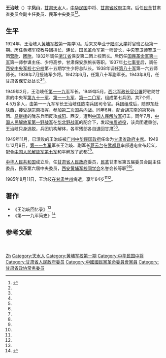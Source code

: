 {{Infobox Officeholder
| name             = 王治岐
| image            = 王治岐.jpg
| office           = {{flagicon|ROC}} 第9任[[甘肅省_(中華民國)|甘肅省政府]]主席
| term_start       = 1949年11月25日
| term_end         = 1949年12月9日
| predecessor      = [[馬鴻逵|馬鴻逵]]（[[丁宜中|丁宜中]]代理）
| successor        = 末任
| birth_date       = {{birth year|1901}}
| place of birth   = {{QING|甘肅省}}[[秦州直隸州|秦州直隸州]][[清水縣|清水縣]]
| date of death    = {{death date and age|1985|8|11|1901|0|0}}
| place of death   = {{CHN}}[[甘肅省|甘肅省]][[蘭州市|蘭州市]]
| party            = {{kmt}}（1924年－1949年）<br>[[中國國民黨革命委員會|中國國民黨革命委員會]]（1949年－1985年）
}}
'''王治岐'''（{{bd|1901年||1985年|8月11日}}）字'''凤山'''，[[甘肃|甘肃]][[天水市|天水]]人，[[中华民国|中华民国]]中将、[[甘肃省政府|甘肃省政府]]主席。后任[[中国国民党革命委员会|民革]]甘肃省委员会副主任委员、民革中央委员<ref name=guo> {{Cite book | author = 郭方忠、张克复、吕靖华 | title = 甘肃大辞典 | location =  | publisher =  甘肃文化出版社| date =2000年  | pages =  | ISBN =  | accessdate =  | url =  | language =  | quote =  }} </ref><ref name=biye/>。

==生平==
1924年，王治岐入[[黄埔军校|黄埔军校]]第一期学习。后来又毕业于[[陆军大学|陆军大学]]将官班乙级第一期。历任黄埔军校教导团排长、连长，国民革命军第一师营长，中央警卫师警卫一团[[营附|营附]]、[[团附|团附]]。1932年调任[[浙江省|浙江省]]保安第二团上校团长。后历任[[国民革命军第一军|国民革命军第一军]]第一师参谋主任、少将高参，甘肃保安旅旅长等职。1937年[[七七事变|七七事变]]后，调任[[西安|西安]][[中央军校七分校|中央军校七分校]]第十五期学生少将总队长。1938年调任[[国民革命军第八十军|第八十军]]第一六五师师长。1939年7月授陆军少将。1942年6月，任第八十军副军长。1943年9月，任甘肃省保安处处长<ref name=guo/><ref name=biye/>。

1949年2月，王治岐任[[国民革命军第一一九军|第一一九军]]军长。1949年5月，[[西北军政长官公署|西北军政长官公署]]将驻防甘肃的中央军[[国民革命军第九十一军|第九十一军]]、[[国民革命军第一一九军|第一一九军]]、[[国民革命军第一二〇军|第一二〇军]]，组成第七兵团，共7个师、4.5万多人，由第一一九军军长王治岐任陇南兵团司令官。兵团组成后，随即东赴[[陕西|陕西]]，接受[[胡宗南|胡宗南]]指挥，参加[[第二次国共内战|第二次国共内战]]。同年6月，配合胡宗南的第18兵团、[[马继援|马继援]]的陇东兵团反攻[[咸阳|咸阳]]、西安，遭到[[中国人民解放军|中国人民解放军]]打击。同年7月，[[中国人民解放军第一野战军|中国人民解放军第一野战军]]在[[华北野战军|华北野战军]]的配合下，发起[[扶眉战役|扶眉战役]]，该兵团遭重创，王治岐只身逃脱，兵团机构解体，各军残部各自退回甘肃<ref name=guo/><ref name=biye/>。

1949年11月，已溃败的王治岐被[[广州中华民国政府|广州中华民国政府]]任命为[[甘肃省政府主席|甘肃省政府主席]]。1949年12月9日，[[国民革命军第一一九军|第一一九军]]军长王治岐、副军长[[蒋云台|蒋云台]]在[[武都县|武都县]]率部通电宣布起义，配合[[中国人民解放军第七军|中国人民解放军第七军]]和平解放了武都<ref name=guo/><ref name=biye/>。

[[中华人民共和国|中华人民共和国]]成立后，任[[甘肃省人民政府|甘肃省人民政府]]委员，[[民革|民革]]甘肃省第五届委员会副主任委员，民革第六届中央委员，[[西安|西安]][[黄埔军校同学会|黄埔军校同学会]]名誉会长等职<ref name=guo/><ref name=biye/>。

1985年8月11日，王治岐在[[甘肃|甘肃]][[兰州|兰州]]病逝，享年84岁<ref name=guo/><ref name=biye/>。

==著作==
*《王治岐回忆录》<ref name=biye/>
*《第一一九军简史》<ref name=biye>{{Cite web|url = http://www.gscn.com.cn/story/system/2012/03/02/010010707.shtml|title = 黄埔军校第一期毕业的起义将军王治岐|author = |date = 2012-03-02|publisher = 中国甘肃网|language = |accessdate = |quote = }}{{Dead link|date=2018年9月 |bot=InternetArchiveBot |fix-attempted=yes }}</ref>

==参考文献==
{{Reflist|2}}

{{甘肃行政长官|ROC}}
{{末任中華民國大陸時期一級行政區行政首長}}

{{DEFAULTSORT:Wang王}}
[[Category:王姓|Zh]]
[[Category:天水人|Category:天水人]]
[[Category:黄埔军校第一期|Category:黄埔军校第一期]]
[[Category:中华民国中将|Category:中华民国中将]]
[[Category:甘肃省人民政府委员|Category:甘肃省人民政府委员]]　
[[Category:中國國民黨革命委員會黨員|Category:中國國民黨革命委員會黨員]]
[[Category:甘肃省政协常务委员|Category:甘肃省政协常务委员]]